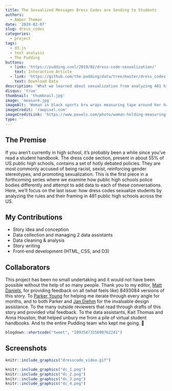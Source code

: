 ```yaml
---
title: The Sexualized Messages Dress Codes are Sending to Students
authors: 
  - Amber Thomas
date: '2019-02-07'
slug: dress_codes
categories:
  - project
tags:
  - d3.js
  - text analysis
  - The Pudding
buttons:
  - link: 'https://pudding.cool/2019/02/dress-code-sexualization/'
    text: Interactive Article
  - link: 'https://github.com/the-pudding/data/tree/master/dress_codes'
    text: Download Data
description: 'What we learned about sexualization from analyzing 481 high school dress code policies.'
disqus: 'true'
thumbnail: 'thumbnail.jpg'
image: 'measure.jpg'
imageAlt: 'Woman in black sports bra wraps measuring tape around her hand.'
imageCredit: 'rawpixel.com'
imageCreditLink: 'https://www.pexels.com/photo/woman-holding-measuring-tape-1368689/'
type: ''
---
```


## The Premise

If you aren’t currently in high school, it’s probably been a while since you’ve read a student handbook. The dress code section, present in about 55% of US public high schools, contains a set of hotly debated policies. They are most commonly accused of being racist, sexist, reinforcing gender stereotypes, and promoting sexualization. This is the first piece in a forthcoming series where we examine how public high schools police bodies differently and attempt to add data to each of these conversations. Here, we’ll focus on the last issue: how dress codes sexualize students by analyzing the rules and their framing in 481 public high schools across the US.

## My Contributions

* Story idea and conception
* Data collection and managing 2 data assistants
* Data cleaning & analysis
* Story writing
* Front-end development (HTML, CSS, and D3)

## Collaborators

This project has been no small undertaking and it would not have been possible without the help of so many people. Thank you to my editor, [Matt Daniels](https://twitter.com/matthewfdaniels), for providing feedback on all (what feels like) 8493084 versions of this story. To [Parker Young](https://twitter.com/animoplex) for helping me iterate through every angle for months, and to both Parker and [Jan Diehm](https://twitter.com/jadiehm) for the invaluable design assistance. To the many outside reviewers that read through drafts of this story and provided vital feedback. To the data assistants, Kait Thomas and Anna Houston, that helped unbury me from a pile of virtual student handbooks. And to the entire Pudding team who kept me going. 💖

```r
blogdown::shortcode("tweet", "1093547315690762241")
```


## Screenshots

```r
knitr::include_graphics("dresscode_video.gif")
```

```r
knitr::include_graphics("dc_1.png")
knitr::include_graphics("dc_2.png")
knitr::include_graphics("dc_3.png")
knitr::include_graphics("dc_4.png")
```
